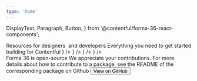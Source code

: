 ```yaml
---
type: 'home'
---
```


  DisplayText,
  Paragraph,
  Button,
} from '@contentful/forma-36-react-components';



<Masthead
  title="Tools and guidance for digital teams"
  description="Forma 36 is an open-source design system by Contentful  created with the intent to reduce the overhead of creating UI by providing tools and guidance for digital teams building and extending Contentful products."
  hasLogo
/>

<Section>
  <DisplayText>Resources for designers  and developers</DisplayText>
  <Paragraph
    style={{ fontSize: tokens.fontSizeL, marginBottom: tokens.spacing3Xl }}
  >
    Everything you need to get started building for Contentful
  </Paragraph>
  <Resources>
    <Resource
      title="Prototype in Figma with Forma 36 components"
      description="Open the F36 UI Kit in Figma and create a duplicate. You need a Figma account to do this. Publish it as a Team library and start prototyping."
      linkText="View the F36 UI Kit on Figma"
      linkHref="https://www.figma.com/file/xkNH4KddWvI5Zrkbi6CYZJ/F36-UI-Kit?node-id=0%3A601"
      imageNode={<img src={uiKitImg} alt="Illustration for Forma 36 UI Kit" />}
    />
    <Resource
      title="Get started with our React components"
      description="Build your application or extension using the Forma 36 React component library"
      linkText="View all components in Storybook"
      linkHref="https://f36.contentful.com/storybook"
      imageNode={
        <img
          src={componentsImg}
          alt="Illustration for React component library"
        />
      }
    />
    <Resource
      title="Get the tokens"
      description="Design tokens for Forma 36 available as JSON, CSS, and SCSS"
      linkText="Get the tokens"
      linkHref="https://github.com/contentful/forma-36/tree/master/packages/forma-36-tokens"
      imageNode={<img src={tokensImg} alt="Illustration for design tokens" />}
    />
    <Resource
      title="Forma 36 FCSS"
      description="CSS utlity classes for spacing, colors, and more"
      linkText="Get FCSS"
      linkHref="https://github.com/contentful/forma-36/tree/master/packages/forma-36-fcss"
      imageNode={
        <img src={fcssImg} alt="Illustration for CSS utility classes" />
      }
    />
  </Resources>
</Section>

<Section isSecondary>
  <DisplayText>Forma 36 is open-source</DisplayText>
  <Paragraph
    style={{
      fontSize: tokens.fontSizeL,
      maxWidth: '28rem',
      marginLeft: 'auto',
      marginRight: 'auto',
    }}
  >
    We appreciate your contributions. For more details about how to contribute
    to a package, see the README of the corresponding package on Github
  </Paragraph>
  <Button
    href="https://github.com/contentful/forma-36"
    target="_blank"
    rel="noopener"
  >
    View on GitHub
  </Button>
</Section>
